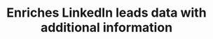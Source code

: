---
title: 'Enriches LinkedIn leads data with additional information'
openapi: 'POST /api/v1/leads/integrations/linkedin/enrich'
---